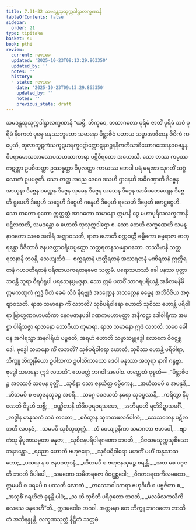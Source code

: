 ```yaml
---
title: 7.31–32 သမဒန္တသုသုက္ကဒါဌာလက္ခဏာနိ
tableOfContents: false
sidebar:
  order: 21
type: tipitaka
basket: su
book: pthi
review:
  current: review
  updated: '2025-10-23T09:13:29.863350'
  updated_by: ''
  notes: ''
  history:
  - state: review
    date: '2025-10-23T09:13:29.863350'
    updated_by: ''
    notes: ''
    previous_state: draft
---
```



<ReviewStatus review={frontmatter.review} showDetails={true} />

<HypothesisAnnotation frontmatter={frontmatter} />

<DynamicBreadcrumb />

<Paragraph number="561" type="center" book="pthi">
<Emphasis>သမဒန္တသုသုက္ကဒါဌာလက္ခဏာနိ</Emphasis>
</Paragraph>

<Division number="240" book="pthi" e="ch" v="8" p="143">

<Paragraph number="562" book="pthi">
“ယမ္ပိ, ဘိက္ခဝေ, တထာဂတော ပုရိမံ ဇာတိံ ပုရိမံ ဘဝံ ပုရိမံ နိကေတံ ပုဗ္ဗေ မနုဿဘူတော သမာနော မိစ္ဆာဇီဝံ ပဟာယ သမ္မာအာဇီဝေန ဇီဝိကံ ကပ္ပေသိ, တုလာကူဋကံသကူဋမာနကူဋော်က္ကောဋနဝဉ္စနနိကတိသာစိယောဂဆေဒနဝဓဗန္ဓနဝိပရာမောသအာလောပသဟသာကာရာ ပဋိဝိရတော အဟောသိ. သော တဿ ကမ္မဿ ကဋတ္တာ ဥပစိတတ္တာ ဥဿန္နတ္တာ ဝိပုလတ္တာ ကာယဿ ဘေဒါ ပရံ မရဏာ သုဂတိံ သဂ္ဂံ လောကံ ဥပပဇ္ဇတိ. သော တတ္ထ အညေ ဒေဝေ ဒသဟိ ဌာနေဟိ အဓိဂဏှာတိ ဒိဗ္ဗေန အာယုနာ ဒိဗ္ဗေန ဝဏ္ဏေန ဒိဗ္ဗေန သုခေန ဒိဗ္ဗေန ယသေန ဒိဗ္ဗေန အာဓိပတေယျေန ဒိဗ္ဗေဟိ ရူပေဟိ ဒိဗ္ဗေဟိ သဒ္ဒေဟိ ဒိဗ္ဗေဟိ ဂန္ဓေဟိ ဒိဗ္ဗေဟိ ရသေဟိ ဒိဗ္ဗေဟိ ဖောဋ္ဌဗ္ဗေဟိ. သော တတော စုတော ဣတ္ထတ္တံ အာဂတော သမာနော ဣမာနိ ဒွေ မဟာပုရိသလက္ခဏာနိ ပဋိလဘတိ, သမဒန္တော စ ဟောတိ သုသုက္ကဒါဌော စ.
</Paragraph>

<Paragraph number="563" book="pthi">
သော တေဟိ လက္ခဏေဟိ သမန္နာဂတော သစေ အဂါရံ အဇ္ဈာဝသတိ, ရာဇာ ဟောတိ စက္ကဝတ္တီ ဓမ္မိကော ဓမ္မရာဇာ စာတုရန္တော ဝိဇိတာဝီ ဇနပဒတ္ထာဝရိယပ္ပတ္တော သတ္တရတနသမန္နာဂတော. တဿိမာနိ သတ္တ ရတနာနိ ဘဝန္တိ, သေယျထိဒံ—  စက္ကရတနံ ဟတ္ထိရတနံ အဿရတနံ မဏိရတနံ ဣတ္ထိရတနံ ဂဟပတိရတနံ ပရိဏာယကရတနမေဝ သတ္တမံ. ပရောသဟဿံ ခေါ ပနဿ ပုတ္တာ ဘဝန္တိ သူရာ ဝီရင်္ဂရူပါ ပရသေနပ္ပမဒ္ဒနာ. သော ဣမံ ပထဝိံ သာဂရပရိယန္တံ အခိလမနိမိတ္တမကဏ္ဋကံ ဣဒ္ဓံ ဖီတံ ခေမံ သိဝံ နိရဗ္ဗုဒံ အဒဏ္ဍေန အသတ္ထေန ဓမ္မေန အဘိဝိဇိယ အဇ္ဈာဝသတိ. ရာဇာ သမာနော ကိံ လဘတိ? သုစိပရိဝါရော ဟောတိ သုစိဿ ဟောန္တိ ပရိဝါရာ ဗြာဟ္မဏဂဟပတိကာ နေဂမဇာနပဒါ ဂဏကမဟာမတ္တာ အနီကဋ္ဌာ ဒေါဝါရိကာ အမစ္စာ ပါရိသဇ္ဇာ ရာဇာနော ဘောဂိယာ ကုမာရာ. ရာဇာ သမာနော ဣဒံ လဘတိ.
</Paragraph>

<Paragraph number="564" book="pthi">
သစေ ခေါ ပန အဂါရသ္မာ အနဂါရိယံ ပဗ္ဗဇတိ, အရဟံ ဟောတိ သမ္မာသမ္ဗုဒ္ဓေါ လောကေ ဝိဝဋ္ဋစ္ဆဒေါ. ဗုဒ္ဓေါ သမာနော ကိံ လဘတိ? သုစိပရိဝါရော ဟောတိ, သုစိဿ ဟောန္တိ ပရိဝါရာ, ဘိက္ခူ ဘိက္ခုနိယော ဥပါသကာ ဥပါသိကာယော ဒေဝါ မနုဿာ အသုရာ နာဂါ ဂန္ဓဗ္ဗာ. ဗုဒ္ဓေါ သမာနော ဣဒံ လဘတိ”. ဧတမတ္ထံ ဘဂဝါ အဝေါစ.
</Paragraph>

</Division>
<Division number="241" book="pthi" e="ch" v="8" p="144">

<Paragraph number="565" book="pthi">
တတ္ထေတံ ဝုစ္စတိ—
</Paragraph>

<Paragraph number="566" type="verses" book="pthi">
_“မိစ္ဆာဇီဝဉ္စ အဝဿဇိ သမေန ဝုတ္တိံ,_  
_သုစိနာ သော ဇနယိတ္ထ ဓမ္မိကေန;_  
_အဟိတမပိ စ အပနုဒိ,_  
_ဟိတမပိ စ ဗဟုဇနသုခဉ္စ အစရိ._  

</Paragraph>

<Paragraph number="567" type="verses" book="pthi">
_သဂ္ဂေ ဝေဒယတိ နရော သုခပ္ဖလာနိ,_  
_ကရိတွာ နိပုဏေဘိ ဝိဒူဟိ သဗ္ဘိ;_  
_ဝဏ္ဏိတာနိ တိဒိဝပုရဝရသမော,_  
_အဘိရမတိ ရတိခိဍ္ဍာသမင်္ဂီ._  

</Paragraph>

<Paragraph number="568" type="verses" book="pthi">
_လဒ္ဓါန မာနုသကံ ဘဝံ တတော,_  
_စဝိတွာန သုကတဖလဝိပါကံ;_  
_သေသကေန ပဋိလဘတိ လပနဇံ,_  
_သမမပိ သုစိသုသုက္ကံ._  

</Paragraph>

<Paragraph number="569" type="verses" book="pthi">
_တံ ဝေယျဉ္ဇနိကာ သမာဂတာ ဗဟဝေါ,_  
_ဗျာကံသု နိပုဏသမ္မတာ မနုဇာ;_  
_သုစိဇနပရိဝါရဂဏော ဘဝတိ,_  
_ဒိဇသမသုက္ကသုစိသောဘနဒန္တော._  

</Paragraph>

<Paragraph number="570" type="verses" book="pthi">
_ရညော ဟောတိ ဗဟုဇနော,_  
_သုစိပရိဝါရော မဟတိံ မဟိံ အနုသာသတော;_  
_ပသယှ န စ ဇနပဒတုဒနံ,_  
_ဟိတမပိ စ ဗဟုဇနသုခဉ္စ စရန္တိ._  

</Paragraph>

<Paragraph number="571" type="verses" book="pthi">
_အထ စေ ပဗ္ဗဇတိ ဘဝတိ ဝိပါပေါ,_  
_သမဏော သမိတရဇော ဝိဝဋ္ဋစ္ဆဒေါ;_  
_ဝိဂတဒရထကိလမထော,_  
ဣမမပိ စ ပရမပိ စ ပဿတိ လောကံ._  

</Paragraph>

<Paragraph number="572" type="verses" book="pthi">
_တဿောဝါဒကရာ ဗဟုဂိဟီ စ ပဗ္ဗဇိတာ စ,_  
_အသုစိံ ဂရဟိတံ ဓုနန္တိ ပါပံ;_  
_သ ဟိ သုစိဘိ ပရိဝုတော ဘဝတိ,_  
_မလခိလကလိကိလေသေ ပနုဒေဟီ”တိ._  

</Paragraph>

<Paragraph number="573" book="pthi">
ဣဒမဝေါစ ဘဂဝါ. အတ္တမနာ တေ ဘိက္ခူ ဘဂဝတော ဘာသိတံ အဘိနန္ဒုန္တိ.

</Paragraph>
</Division>

<Paragraph number="574" type="center" book="pthi">
လက္ခဏသုတ္တံ နိဋ္ဌိတံ သတ္တမံ.
</Paragraph>